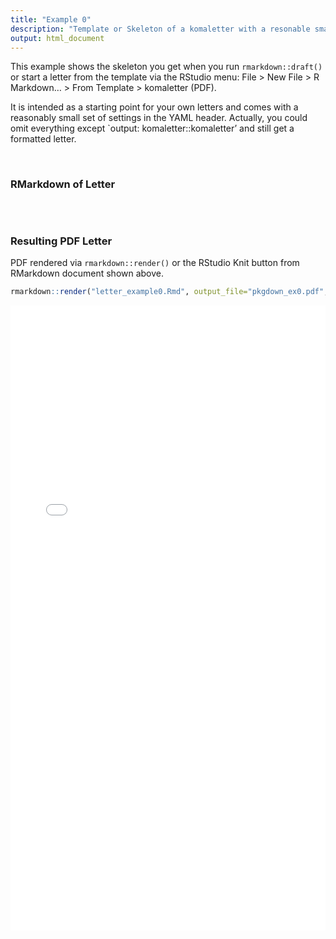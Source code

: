 ```yaml
---
title: "Example 0"
description: "Template or Skeleton of a komaletter with a resonable small set of YAML parameters."
output: html_document
---
```


This example shows the skeleton you get when you run `rmarkdown::draft()` or start a letter from the template via the RStudio menu: File > New File > R Markdown... >  From Template > komaletter (PDF). 

It is intended as a starting point for your own letters and comes with a reasonably small set of settings in the YAML header. Actually, you could omit everything except `output: komaletter::komaletter' and still get a formatted letter. 

<br>

### RMarkdown of Letter

```r

```

<br>

### Resulting PDF Letter

PDF rendered via `rmarkdown::render()` or the RStudio Knit button from RMarkdown document shown above.

```r
rmarkdown::render("letter_example0.Rmd", output_file="pkgdown_ex0.pdf", output_dir='.')

```

![Here should be a PDF of the letter](pkgdown_ex0.pdf){width=100% height=1000} \
